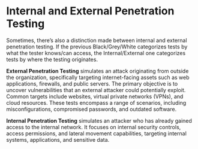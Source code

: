 # Internal and External Penetration Testing

Sometimes, there’s also a distinction made between internal and external penetration testing. 
If the previous Black/Grey/White categorizes tests by what the tester knows/can access, the Internal/External one categorizes tests by where the testing originates.

**External Penetration Testing** simulates an attack originating from outside the organization, specifically targeting internet-facing assets such as web applications, firewalls, and public servers. The primary objective is to uncover vulnerabilities that an external attacker could potentially exploit. Common targets include websites, virtual private networks (VPNs), and cloud resources. These tests encompass a range of scenarios, including misconfigurations, compromised passwords, and outdated software.

**Internal Penetration Testing** simulates an attacker who has already gained access to the internal network. It focuses on internal security controls, access permissions, and lateral movement capabilities, targeting internal systems, applications, and sensitive data.
